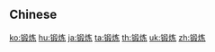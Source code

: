 {{also|鍛煉}}
==Chinese==
{{zh-see|鍛鍊}}

[[ko:锻炼]]
[[hu:锻炼]]
[[ja:锻炼]]
[[ta:锻炼]]
[[th:锻炼]]
[[uk:锻炼]]
[[zh:锻炼]]